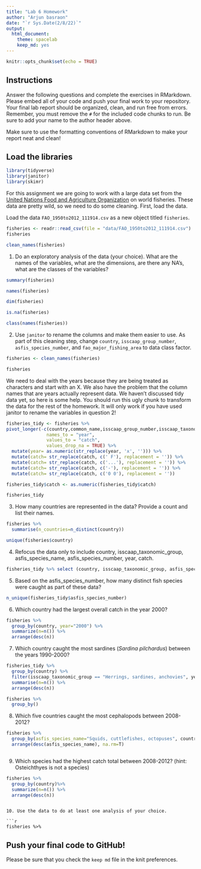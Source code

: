 ```yaml
---
title: "Lab 6 Homework"
author: "Arjun basraon"
date: "`r Sys.Date(2/8/22)`"
output:
  html_document: 
    theme: spacelab
    keep_md: yes
---
```


```r
knitr::opts_chunk$set(echo = TRUE)
```

## Instructions
Answer the following questions and complete the exercises in RMarkdown. Please embed all of your code and push your final work to your repository. Your final lab report should be organized, clean, and run free from errors. Remember, you must remove the `#` for the included code chunks to run. Be sure to add your name to the author header above.  

Make sure to use the formatting conventions of RMarkdown to make your report neat and clean!  

## Load the libraries
```r
library(tidyverse)
library(janitor)
library(skimr)
```

For this assignment we are going to work with a large data set from the [United Nations Food and Agriculture Organization](http://www.fao.org/about/en/) on world fisheries. These data are pretty wild, so we need to do some cleaning. First, load the data.  

Load the data `FAO_1950to2012_111914.csv` as a new object titled `fisheries`.
```r
fisheries <- readr::read_csv(file = "data/FAO_1950to2012_111914.csv")
fisheries
```

```r
clean_names(fisheries)
```

1. Do an exploratory analysis of the data (your choice). What are the names of the variables, what are the dimensions, are there any NA's, what are the classes of the variables?  
```r
summary(fisheries)
```
```r
names(fisheries)
```
```r
dim(fisheries)
```
```r
is.na(fisheries)
```

```r
class(names(fisheries))
```

2. Use `janitor` to rename the columns and make them easier to use. As part of this cleaning step, change `country`, `isscaap_group_number`, `asfis_species_number`, and `fao_major_fishing_area` to data class factor. 
```r
fisheries <- clean_names(fisheries)
```

```r
fisheries
```

We need to deal with the years because they are being treated as characters and start with an X. We also have the problem that the column names that are years actually represent data. We haven't discussed tidy data yet, so here is some help. You should run this ugly chunk to transform the data for the rest of the homework. It will only work if you have used janitor to rename the variables in question 2!
```r
fisheries_tidy <- fisheries %>% 
pivot_longer(-c(country,common_name,isscaap_group_number,isscaap_taxonomic_group,asfis_species_number,asfis_species_name,fao_major_fishing_area,measure),
               names_to = "year",
               values_to = "catch",
               values_drop_na = TRUE) %>% 
  mutate(year= as.numeric(str_replace(year, 'x', ''))) %>% 
  mutate(catch= str_replace(catch, c(' F'), replacement = '')) %>% 
  mutate(catch= str_replace(catch, c('...'), replacement = '')) %>% 
  mutate(catch= str_replace(catch, c('-'), replacement = '')) %>% 
  mutate(catch= str_replace(catch, c('0 0'), replacement = ''))

fisheries_tidy$catch <- as.numeric(fisheries_tidy$catch)
```

```r
fisheries_tidy
```

3. How many countries are represented in the data? Provide a count and list their names.
```r
fisheries %>%
  summarise(n_countries=n_distinct(country))
```
```r
unique(fisheries$country)
```

4. Refocus the data only to include country, isscaap_taxonomic_group, asfis_species_name, asfis_species_number, year, catch.
```r
fisheries_tidy %>% select (country, isscaap_taxonomic_group, asfis_species_name, asfis_species_number, year, catch)
```

5. Based on the asfis_species_number, how many distinct fish species were caught as part of these data?
```r
n_unique(fisheries_tidy$asfis_species_number)
```

6. Which country had the largest overall catch in the year 2000?

```r
fisheries %>%
  group_by(country, year="2000") %>%
  summarize(n=n()) %>%
  arrange(desc(n)) 
```


7. Which country caught the most sardines (_Sardina pilchardus_) between the years 1990-2000?

```r
fisheries_tidy %>%
  group_by(country) %>%
  filter(isscaap_taxonomic_group == "Herrings, sardines, anchovies", year == "1990","1991","1992","1993","1994","1995","1996","1997","1998","1999","2000") %>%
  summarise(n=n()) %>%
  arrange(desc(n))
```

```r
fisheries %>%
  group_by()
```

8. Which five countries caught the most cephalopods between 2008-2012?

```r
fisheries %>%
  group_by(asfis_species_name="Squids, cuttlefishes, octopuses", country, catch) %>% 
  arrange(desc(asfis_species_name), na.rm=T) 
```

```r

```

9. Which species had the highest catch total between 2008-2012? (hint: Osteichthyes is not a species)
```r
fisheries %>%
  group_by(country)%>%
  summarize(n=n()) %>%
  arrange(desc(n))
```
```

10. Use the data to do at least one analysis of your choice.

```r
fisheries %>%

```

## Push your final code to GitHub!
Please be sure that you check the `keep md` file in the knit preferences.   